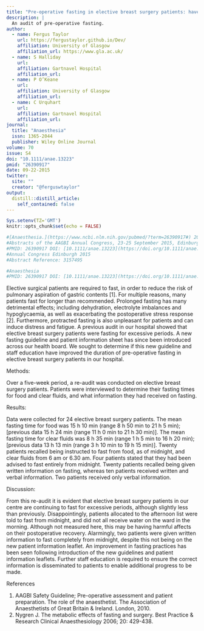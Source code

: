 ```yaml
---
title: "Pre-operative fasting in elective breast surgery patients: have times improved with the introduction of a new guideline?"
description: |
  An audit of pre-operative fasting.
author:
  - name: Fergus Taylor 
    url: https://fergustaylor.github.io/Dev/
    affiliation: University of Glasgow
    affiliation_url: https://www.gla.ac.uk/
  - name: S Halliday
    url: 
    affiliation: Gartnavel Hospital
    affiliation_url: 
  - name: P O’Keane
    url: 
    affiliation: University of Glasgow
    affiliation_url: 
  - name: C Urquhart
    url: 
    affiliation: Gartnavel Hospital
    affiliation_url: 
journal: 
  title: "Anaesthesia"
  issn: 1365-2044
  publisher: Wiley Online Journal
volume: 70
issue: S4
doi: "10.1111/anae.13223"
pmid: "26390917"
date: 09-22-2015
twitter:
  site: ""
  creator: "@ferguswtaylor"
output:
  distill::distill_article:
    self_contained: false
---
```


```r
Sys.setenv(TZ='GMT')
knitr::opts_chunk$set(echo = FALSE)
```

```r
#[Anaesthesia.](https://www.ncbi.nlm.nih.gov/pubmed/?term=26390917#) 2015 Sep;70 Suppl 4:1-91. doi: 10.1111/anae.13223.
#Abstracts of the AAGBI Annual Congress, 23-25 September 2015, Edinburgh, UK.
#PMID: 26390917 DOI: [10.1111/anae.13223](https://doi.org/10.1111/anae.13223)
#Annual Congress Edinburgh 2015
#Abstract Reference: 3157495

#Anaesthesia
#PMID: 26390917 DOI: [10.1111/anae.13223](https://doi.org/10.1111/anae.13223)
```

Elective surgical patients are required to fast, in order to reduce the risk of pulmonary
aspiration of gastric contents [1]. For multiple reasons, many patients
fast for longer than recommended. Prolonged fasting has many detrimental
effects; including dehydration, electrolyte imbalances and hypoglycaemia, as
well as exacerbating the postoperative stress response [2]. Furthermore, protracted
fasting is also unpleasant for patients and can induce distress and fatigue.
A previous audit in our hospital showed that elective breast surgery
patients were fasting for excessive periods. A new fasting guideline and patient
information sheet has since been introduced across our health board. We sought
to determine if this new guideline and staff education have improved the duration
of pre-operative fasting in elective breast surgery patients in our hospital.

Methods:

Over a five-week period, a re-audit was conducted on elective breast surgery
patients. Patients were interviewed to determine their fasting times for food
and clear fluids, and what information they had received on fasting.

Results:

Data were collected for 24 elective breast surgery patients. The mean fasting
time for food was 15 h 10 min (range 8 h 50 min to 21 h 5 min); [previous
data 15 h 24 min (range 11 h 0 min to 21 h 30 min)]. The mean fasting time
for clear fluids was 8 h 35 min (range 1 h 5 min to 16 h 20 min); [previous
data 13 h 13 min (range 3 h 10 min to 19 h 15 min)]. Twenty patients recalled
being instructed to fast from food, as of midnight, and clear fluids from 6 am or
6.30 am. Four patients stated that they had been advised to fast entirely from
midnight. Twenty patients recalled being given written information on fasting,
whereas ten patients received written and verbal information. Two patients
received only verbal information.

Discussion:

From this re-audit it is evident that elective breast surgery patients in our centre
are continuing to fast for excessive periods, although slightly less than previously.
Disappointingly, patients allocated to the afternoon list were told to fast
from midnight, and did not all receive water on the ward in the morning.
Although not measured here, this may be having harmful affects on their postoperative
recovery. Alarmingly, two patients were given written information to
fast completely from midnight, despite this not being on the new patient information
leaflet. An improvement in fasting practices has been seen following
introduction of the new guidelines and patient information leaflets. Further staff
education is required to ensure the correct information is disseminated to
patients to enable additional progress to be made.

References

1. AAGBI Safety Guideline; Pre-operative assessment and patient preparation.
The role of the anaesthetist. The Association of Anaesthetists of Great Britain
& Ireland. London, 2010.
2. Nygren J. The metabolic effects of fasting and surgery. Best Practice &
Research Clinical Anaesthesiology 2006; 20: 429-438.

